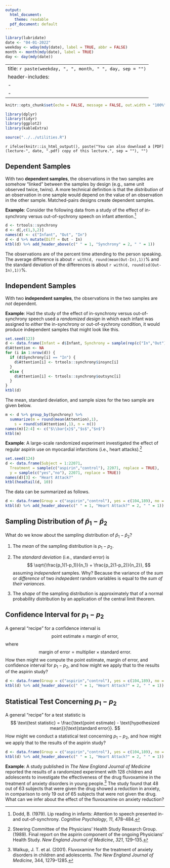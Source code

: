 ```yaml
---
output:
  html_document:
    theme: readable
  pdf_document: default
---
```


```r
library(lubridate)
date <- "04-01-2022"
weekday <- wday(mdy(date), label = TRUE, abbr = FALSE)
month <- month(mdy(date), label = TRUE)
day <- day(mdy(date))
```

---
title: `r paste(weekday, ", ", month, " ", day, sep = "")`
header-includes:
  - \usepackage{float}
  - \usepackage{booktabs}
---

```r
knitr::opts_chunk$set(echo = FALSE, message = FALSE, out.width = "100%", fig.width = 9, fig.align = "center", cache = FALSE, dev = ifelse(knitr::is_html_output(), "png", "pdf"))
```

```r
library(dplyr)
library(tidyr)
library(ggplot2)
library(kableExtra)
```

```r
source("../../utilities.R")
```

`r ifelse(knitr::is_html_output(), paste("You can also download a [PDF](lecture-", date, ".pdf) copy of this lecture.", sep = ""), "")`


## Dependent Samples

With two **dependent samples**, the observations in the two samples are somehow "linked" between the samples by design (e.g., same unit observed twice, twins). A more technical definition is that the *distribution* of an observation in one sample would depend on the value of an observation in the other sample. Matched-pairs designs create dependent samples.

**Example**: Consider the following data from a study of the effect of in-synchrony versus out-of-sychrony speech on infant attention.[^dodd]
```r
d <- trtools::synchrony
d <- d[,c(1,3,2)]
names(d) <- c("Infant", "Out", "In")
d <- d %>% mutate(Diff = Out - In)
ktbl(d) %>% add_header_above(c(" " = 1, "Synchrony" = 2, " " = 1))
```
The observations are of the percent time attending to the person speaking. The average difference is about `r with(d, round(mean(Out-In),1))`% and the standard deviation of the differences is about `r with(d, round(sd(Out-In),1))`%. 

[^dodd]: Dodd, B. (1979). Lip reading in infants: Attention to speech presented in- and out-of-synchrony. *Cognitive Psychology*, *11*, 478--484.

\pagebreak

## Independent Samples

With two **independent samples**, the observations in the two samples are *not* dependent.

**Example**: Had the study of the effect of in-synchrony versus out-of-synchrony speech used a *randomized design* in which each infant was assigned to *either* the in-synchrony or out-of-sychrony condition, it would produce independent samples that might look like this.
```r
set.seed(123)
d <- data.frame(Infant = d$Infant, Synchrony = sample(rep(c("In","Out"), each = 6)))
d$Attention <- NA
for (i in 1:nrow(d)) {
  if (d$Synchrony[i] == "In") {
    d$Attention[i] <- trtools::synchrony$insync[i]
  }
  else {
    d$Attention[i] <- trtools::synchrony$outsync[i]
  }
}
ktbl(d)
```
The mean, standard deviation, and sample sizes for the two sample are given below.
```r
m <- d %>% group_by(Synchrony) %>% 
  summarize(m = round(mean(Attention),1), 
    s = round(sd(Attention),1), n = n())
names(m)[2:4] <- c("$\\bar{x}$","$s$","$n$")
ktbl(m)
```

\pagebreak

<!-- Note: The sample sizes are backwards here but I left them as is since we did the example already. But the aspirin group has the larger n. Be sure to fix ALL the tables in the next lecture. -->

**Example**: A large-scale randomized experiment investigated the effect of regular aspirin use on myocardial infarctions (i.e., heart attacks).[^aspirin]
```r
set.seed(124)
d <- data.frame(Subject = 1:22071,
  Treatment = sample(c("aspirin","control"), 22071, replace = TRUE), 
  y = sample(c("yes","no"), 22071, replace = TRUE))
names(d)[3] <- "Heart Attack?"
ktbl(headtail(d, 10))
```
The data can be summarized as follows.
```r
d <- data.frame(Group = c("aspirin","control"), yes = c(104,189), no = c(11034-104,11037-189), Total = c(11034,11037))
ktbl(d) %>% add_header_above(c(" " = 1, "Heart Attack?" = 2, " " = 1))
```

[^aspirin]: Steering Committee of the Physicians' Health Study Research Group. (1989). Final report on the aspirin component of the ongoing Physicians' Health Study. *New England Journal of Medicine*, *321*, 129--135.

\pagebreak

## Sampling Distribution of $\hat{p}_1 - \hat{p}_2$

What do we know about the sampling distribution of $\hat{p}_1 - \hat{p}_2$?

1. The *mean* of the sampling distribution is $p_1 - p_2$. 

2. The *standard deviation* (i.e., standard error) is 
$$
  \sqrt{\frac{p_1(1-p_1)}{n_1} + \frac{p_2(1-p_2)}{n_2}},
$$
assuming *independent* samples. Why? Because the variance of the *sum* or *difference* of two *indepedent* random variables is equal to the *sum of their variances*.

3. The *shape* of the sampling distribution is approximately that of a normal probability distribution by an application of the central limit theorem. 

\pagebreak

## Confidence Interval for $p_1-p_2$

A general "recipe" for a confidence interval is
$$
\text{point estimate} \pm \text{margin of error},
$$
where
$$
\text{margin of error} = \text{multiplier} \times \text{standard error}. 
$$
How then might we compute the point estimate, margin of error, and confidence interval for $p_1-p_2$, and how might we apply that to the results of the aspirin study?
```r
d <- data.frame(Group = c("aspirin","control"), yes = c(104,189), no = c(11034-104,11037-189), Total = c(11034,11037))
ktbl(d) %>% add_header_above(c(" " = 1, "Heart Attack?" = 2, " " = 1))
```

\pagebreak

## Statistical Test Concerning $p_1-p_2$

A general "recipe" for a test statistic is
$$
\text{test statistic} = \frac{\text{point estimate} - \text{hypothesized mean}}{\text{standard error}}.
$$
How might we conduct a statistical test concerning $p_1-p_2$, and how might we apply that to the results of the aspirin study?
```r
d <- data.frame(Group = c("aspirin","control"), yes = c(104,189), no = c(11034-104,11037-189), Total = c(11034,11037))
ktbl(d) %>% add_header_above(c(" " = 1, "Heart Attack?" = 2, " " = 1))
```

\pagebreak

**Example**: A study published in *The New England Journal of Medicine* reported the results of a randomized experiment with 128 children and adolescents to investigate the effectiveness of the drug fluvoxamine in the treatment of anxiety disorders in young people.[^walkup] The study found that 48 out of 63 subjects that were given the drug showed a reduction in anxiety, in comparison to only 19 out of 65 subjects that were not given the drug. What can we infer about the effect of the fluvoxamine on anxiety reduction? 

[^walkup]: Walkup, J. T. et al. (2001). Fluvoxamine for the treatment of anxiety disorders in children and adolescents. *The New England Journal of Medicine*, 344, 1279--1285.

